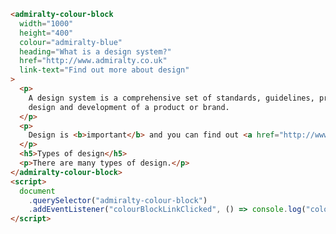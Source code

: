 ```html
<admiralty-colour-block
  width="1000"
  height="400"
  colour="admiralty-blue"
  heading="What is a design system?"
  href="http://www.admiralty.co.uk"
  link-text="Find out more about design"
>
  <p>
    A design system is a comprehensive set of standards, guidelines, principles, and reusable components that guide the
    design and development of a product or brand.
  </p>
  <p>
    Design is <b>important</b> and you can find out <a href="http://www.admiralty.co.uk">why design is important</a>.
  </p>
  <h5>Types of design</h5>
  <p>There are many types of design.</p>
</admiralty-colour-block>
<script>
  document
    .querySelector("admiralty-colour-block")
    .addEventListener("colourBlockLinkClicked", () => console.log("colourBlockLinkClicked"));
</script>
```

